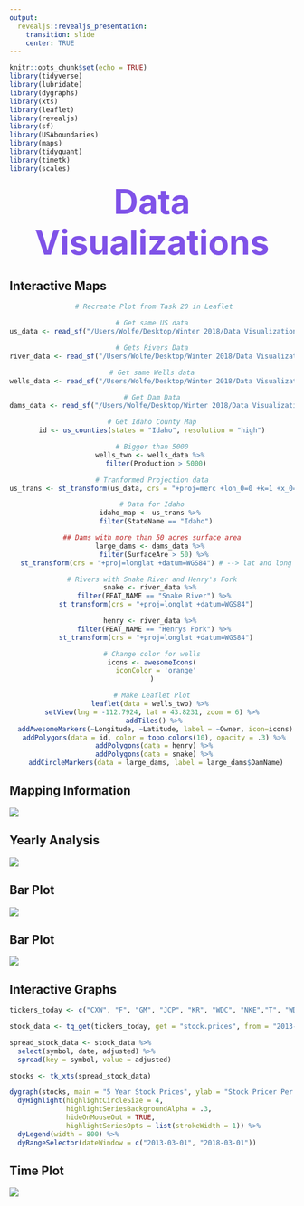 ```yaml
---
output:
  revealjs::revealjs_presentation:
    transition: slide
    center: TRUE
---
```


```r
knitr::opts_chunk$set(echo = TRUE)
library(tidyverse)
library(lubridate)
library(dygraphs)
library(xts)
library(leaflet)
library(revealjs)
library(sf)
library(USAboundaries)
library(maps)
library(tidyquant)
library(timetk)
library(scales)
```

# Data Visualizations {#title}

## Interactive Maps

<center>

```r
 # Recreate Plot from Task 20 in Leaflet

# Get same US data
us_data <- read_sf("/Users/Wolfe/Desktop/Winter 2018/Data Visualization/us.shp")

# Gets Rivers Data
river_data <- read_sf("/Users/Wolfe/Desktop/Winter 2018/Data Visualization/rios.shp")

# Get same Wells data
wells_data <- read_sf("/Users/Wolfe/Desktop/Winter 2018/Data Visualization/poso.shp")

# Get Dam Data
dams_data <- read_sf("/Users/Wolfe/Desktop/Winter 2018/Data Visualization/dams.shp")

# Get Idaho County Map
id <- us_counties(states = "Idaho", resolution = "high")

# Bigger than 5000
wells_two <- wells_data %>% 
  filter(Production > 5000)

# Tranformed Projection data
us_trans <- st_transform(us_data, crs = "+proj=merc +lon_0=0 +k=1 +x_0=0 +y_0=0 +ellps=WGS84 +datum=WGS84 +units=m +no_defs")

# Data for Idaho
idaho_map <- us_trans %>% 
  filter(StateName == "Idaho")

## Dams with more than 50 acres surface area
large_dams <- dams_data %>% 
  filter(SurfaceAre > 50) %>% 
  st_transform(crs = "+proj=longlat +datum=WGS84") # --> lat and long

# Rivers with Snake River and Henry's Fork
snake <- river_data %>% 
  filter(FEAT_NAME == "Snake River") %>% 
  st_transform(crs = "+proj=longlat +datum=WGS84")

henry <- river_data %>% 
  filter(FEAT_NAME == "Henrys Fork") %>% 
  st_transform(crs = "+proj=longlat +datum=WGS84")

# Change color for wells
icons <- awesomeIcons(
  iconColor = 'orange'
)

# Make Leaflet Plot
leaflet(data = wells_two) %>% 
  setView(lng = -112.7924, lat = 43.8231, zoom = 6) %>%  
  addTiles() %>% 
  addAwesomeMarkers(~Longitude, ~Latitude, label = ~Owner, icon=icons) %>% 
  addPolygons(data = id, color = topo.colors(10), opacity = .3) %>% 
  addPolygons(data = henry) %>% 
  addPolygons(data = snake) %>% 
  addCircleMarkers(data = large_dams, label = large_dams$DamName)
```

</center>

## Mapping Information

![](/Users/Wolfe/portfolio_site/docs/pics/us.png)



## Yearly Analysis

![](/Users/Wolfe/portfolio_site/docs/pics/states.png)

## Bar Plot

![](/Users/Wolfe/portfolio_site/docs/pics/rain.png)

## Bar Plot

![](/Users/Wolfe/portfolio_site/docs/pics/nhl.png)

## Interactive Graphs

```r

tickers_today <- c("CXW", "F", "GM", "JCP", "KR", "WDC", "NKE","T", "WDAY", "WFC", "WMT")

stock_data <- tq_get(tickers_today, get = "stock.prices", from = "2013-03-01", to = "2018-06-03") 

spread_stock_data <- stock_data %>% 
  select(symbol, date, adjusted) %>% 
  spread(key = symbol, value = adjusted)

stocks <- tk_xts(spread_stock_data)

dygraph(stocks, main = "5 Year Stock Prices", ylab = "Stock Pricer Per Share", xlab = "Per Day") %>% 
  dyHighlight(highlightCircleSize = 4,
              highlightSeriesBackgroundAlpha = .3,
              hideOnMouseOut = TRUE,
              highlightSeriesOpts = list(strokeWidth = 1)) %>% 
  dyLegend(width = 800) %>% 
  dyRangeSelector(dateWindow = c("2013-03-01", "2018-03-01"))
```

## Time Plot

![](/Users/Wolfe/portfolio_site/docs/pics/rex.png)


<style>
#title{
margin: auto;
text-align: center;
font-size: 60px;
color: #7F52E8;
}


</style>